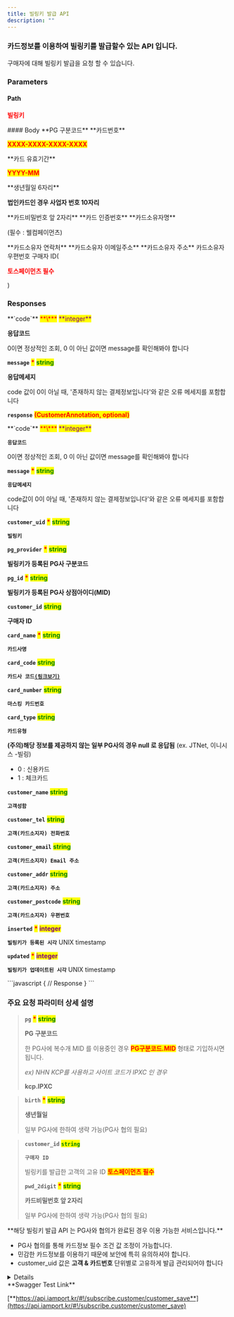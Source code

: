 ```yaml
---
title: 빌링키 발급 API
description: ""
---
```



### 카드정보를 이용하여 빌링키를 발급할수 있는 API 입니다.

<Swagger method="post" path="/subscribe/customers/{customer_uid}" baseUrl="https://api.iamport.kr" summary="빌링키 발급 API">
<SwaggerDescription>
구매자에 대해 빌링키 발급을 요청 할 수 있습니다.

</SwaggerDescription>

### Parameters

#### Path

<SwaggerParameter name="customer_uid" type="String(80)" required="true">
<mark style="color:red;">

**빌링키**

</mark>

</SwaggerParameter>
#### Body

<SwaggerParameter required="false" name="pg" type="String">
**PG 구분코드**

</SwaggerParameter>
<SwaggerParameter name="card_number" type="String" required="true">
**카드번호**

<mark style="color:red;">**XXXX-XXXX-XXXX-XXXX**</mark>

</SwaggerParameter>
<SwaggerParameter name="expiry" type="String" required="true">
**카드 유효기간**

<mark style="color:red;">**YYYY-MM**</mark>

</SwaggerParameter>
<SwaggerParameter name="birth" type="String" required="false">
**생년월일 6자리**

**법인카드인 경우 사업자 번호 10자리**

</SwaggerParameter>
<SwaggerParameter name="pwd_2digit" type="String" required="false">
**카드비밀번호 앞 2자리**

</SwaggerParameter>
<SwaggerParameter name="cvc" type="String" required="false">
**카드 인증번호**

</SwaggerParameter>
<SwaggerParameter name="customer_name" type="String" required="false">
**카드소유자명**

(필수 : 웰컴페이먼츠)

</SwaggerParameter>
<SwaggerParameter name="customer_tel" type="String" required="false">
**카드소유자 연락처**

</SwaggerParameter>
<SwaggerParameter name="customer_email" type="String" required="false">
**카드소유자 이메일주소**

</SwaggerParameter>
<SwaggerParameter name="customer_addr" type="String" required="false">
**카드소유자 주소**

</SwaggerParameter>
<SwaggerParameter name="customer_postcode" type="String" required="false">
카드소유자 우편번호

</SwaggerParameter>
<SwaggerParameter name="customer_id" type="String">
구매자 ID(

<mark style="color:red;">

**토스페이먼츠 필수**

</mark>

)

</SwaggerParameter>

### Responses

<SwaggerResponse status="200: OK" description="빌링키 발급성공">
<Tabs>
<Tab title="CustomerResponse">
**`code`** <mark style="color:red;">**\***</mark> <mark style="color:purple;">**integer**</mark>

**응답코드**

0이면 정상적인 조회, 0 이 아닌 값이면 message를 확인해봐야 합니다

**`message`** <mark style="color:red;">**\***</mark> <mark style="color:green;">**string**</mark>

**응답메세지**

code 값이 0이 아닐 때, '존재하지 않는 결제정보입니다'와 같은 오류 메세지를 포함합니다

**`response`** <mark style="color:red;">**(CustomerAnnotation, optional)**</mark>

</Tab>
</Tabs>

<Tabs>
<Tab title="CustomerAnnotation">
**`code`** <mark style="color:red;">**\***</mark> <mark style="color:purple;">**integer**</mark>

**`응답코드`**

0이면 정상적인 조회, 0 이 아닌 값이면 message를 확인해봐야 합니다

**`message`** <mark style="color:red;">**\***</mark> <mark style="color:green;">**string**</mark>

**`응답메세지`**

code값이 0이 아닐 때, '존재하지 않는 결제정보입니다'와 같은 오류 메세지를 포함합니다

**`customer_uid`** <mark style="color:red;">**\***</mark> <mark style="color:green;">**string**</mark>

**`빌링키`**

**`pg_provider`** <mark style="color:red;">**\***</mark> <mark style="color:green;">**string**</mark>

**빌링키가 등록된 PG사 구분코드**

**`pg_id`** <mark style="color:red;">**\***</mark> <mark style="color:green;">**string**</mark>

**빌링키가 등록된 PG사 상점아이디(MID)**

**`customer_id`** <mark style="color:green;">**string**</mark>

**구매자 ID**

**`card_name`** <mark style="color:red;">**\***</mark> <mark style="color:green;">**string**</mark>

**`카드사명`**


**`card_code`** <mark style="color:green;">**string**</mark>

**`카드사 코드`**[**`(링크보기)`**](https://chaifinance.notion.site/53589280bbc94fab938d93257d452216?v=eb405baf52134b3f90d438e3bf763630)

**`card_number`** <mark style="color:green;">**string**</mark>

**`마스킹 카드번호`**


**`card_type`** <mark style="color:green;">**string**</mark>

**`카드유형`**

**(주의)해당 정보를 제공하지 않는 일부 PG사의 경우 null 로 응답됨**
(ex. JTNet, 이니시스 -빌링)
- 0 : 신용카드
- 1 : 체크카드

**`customer_name`** <mark style="color:green;">**string**</mark>

**`고객성함`**


**`customer_tel`** <mark style="color:green;">**string**</mark>

**`고객(카드소지자) 전화번호`**


**`customer_email`** <mark style="color:green;">**string**</mark>

**`고객(카드소지자) Email 주소`**


**`customer_addr`** <mark style="color:green;">**string**</mark>

**`고객(카드소지자) 주소`**



**`customer_postcode`** <mark style="color:green;">**string**</mark>

**`고객(카드소지자) 우편번호`**

**`inserted`** <mark style="color:red;">**\***</mark> <mark style="color:purple;">**integer**</mark>

**`빌링키가 등록된 시각`** UNIX timestamp

**`updated`** <mark style="color:red;">**\***</mark> <mark style="color:purple;">**integer**</mark>

**`빌링키가 업데이트된 시각`** UNIX timestamp

</Tab>
</Tabs>

</SwaggerResponse>

<SwaggerResponse status="401: Unauthorized" description="인증 Token이 전달되지 않았거나 유효하지 않은 경우">
```javascript
{
    // Response
}
```

</SwaggerResponse>

</Swagger>

### **주요 요청 파라미터 상세 설명**

> **`pg`** <mark style="color:red;">**\***</mark> <mark style="color:green;">**string**</mark>
>
> **PG 구분코드**
>
> 한 PG사에 복수개 MID 를 이용중인 경우 <mark style="color:red;">**PG구분코드.MID**</mark> 형태로 기입하시면 됩니다.
>
> _ex) NHN KCP를 사용하고 사이트 코드가 IPXC 인 경우_
>
> **kcp.IPXC**

> **`birth`** <mark style="color:red;">**\***</mark> <mark style="color:green;">**string**</mark>
>
> **생년월일**
>
> 일부 PG사에 한하여 생략 가능(PG사 협의 필요)

> **`customer_id`** <mark style="color:green;">**`string`**</mark>
>
> **`구매자 ID`**
>
> 빌링키를 발급한 고객의 고유 ID  <mark style="color:red;">**토스페이먼츠 필수**</mark> 
> 
> **`pwd_2digit`** <mark style="color:red;">**\***</mark> <mark style="color:green;">**string**</mark>
>
> **카드비밀번호 앞 2자리**
>
> 일부 PG사에 한하여 생략 가능(PG사 협의 필요)

<Hint style="info">
**해당 빌링키 발급 API 는 PG사와 협의가 완료된 경우 이용 가능한 서비스입니다.**

- PG사 협의를 통해 카드정보 필수 조건 값 조정이 가능합니다.
- 민감한 카드정보를 이용하기 때문에 보안에 특히 유의하셔야 합니다.
- customer_uid 값은 **고객 & 카드번호** 단위별로 고유하게 발급 관리되어야 합니다

</Hint>

<Details>
<p slot="summary">Response Model Schema</p>

```json
{
  "code": 0,
  "message": "string",
  "response": {
    "customer_uid": "string",
    "pg_provider": "string",
    "pg_id": "string",
    "card_name": "string",
    "card_code": "string",
    "card_number": "string",
    "card_type": "null",
    "customer_name": "string",
    "customer_tel": "string",
    "customer_email": "string",
    "customer_addr": "string",
    "customer_postcode": "string",
    "inserted": 0,
    "updated": 0
  }
}
```

</Details>

<Hint style="success">
**Swagger Test Link**

[**https://api.iamport.kr/#!/subscribe.customer/customer_save**](https://api.iamport.kr/#!/subscribe.customer/customer_save)

</Hint>
